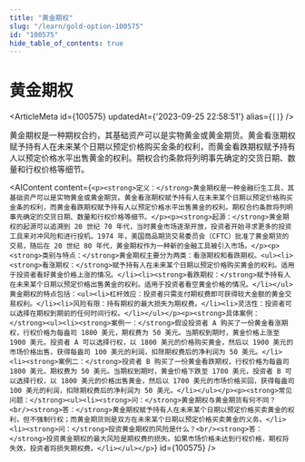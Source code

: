 ```yaml
---
title: "黄金期权"
slug: "/learn/gold-option-100575"
id: "100575"
hide_table_of_contents: true
---
```



# 黄金期权

<ArticleMeta id={100575} updatedAt={'2023-09-25 22:58:51'} alias={`[]`} />
<div className='border-solid border-b border-t-0 my-4 border-[var(--ifm-color-gray-300)]' />

黄金期权是一种期权合约，其基础资产可以是实物黄金或黄金期货。黄金看涨期权赋予持有人在未来某个日期以预定价格购买金条的权利，而黄金看跌期权赋予持有人以预定价格水平出售黄金的权利。期权合约条款将列明事先确定的交货日期、数量和行权价格等细节。

<AIContent content={`<p><strong>定义：</strong>黄金期权是一种金融衍生工具，其基础资产可以是实物黄金或黄金期货。黄金看涨期权赋予持有人在未来某个日期以预定价格购买金条的权利，而黄金看跌期权赋予持有人以预定价格水平出售黄金的权利。期权合约条款将列明事先确定的交货日期、数量和行权价格等细节。</p><p><strong>起源：</strong>黄金期权的起源可以追溯到 20 世纪 70 年代，当时黄金市场逐渐开放，投资者开始寻求更多的投资工具来对冲风险和进行投机。1974 年，美国商品期货交易委员会（CFTC）批准了黄金期货的交易，随后在 20 世纪 80 年代，黄金期权作为一种新的金融工具被引入市场。</p><p><strong>类别与特点：</strong>黄金期权主要分为两类：看涨期权和看跌期权。<ul><li><strong>看涨期权：</strong>赋予持有人在未来某个日期以预定价格购买黄金的权利。适用于投资者看好黄金价格上涨的情况。</li><li><strong>看跌期权：</strong>赋予持有人在未来某个日期以预定价格出售黄金的权利。适用于投资者看空黄金价格的情况。</li></ul>黄金期权的特点包括：<ul><li>杠杆效应：投资者只需支付期权费即可获得较大金额的黄金交易权利。</li><li>风险有限：持有期权的最大损失为期权费。</li><li>灵活性：投资者可以选择在期权到期前的任何时间行权。</li></ul></p><p><strong>具体案例：</strong><ul><li><strong>案例一：</strong>假设投资者 A 购买了一份黄金看涨期权，行权价格为每盎司 1800 美元，期权费为 50 美元。当期权到期时，黄金价格上涨至 1900 美元，投资者 A 可以选择行权，以 1800 美元的价格购买黄金，然后以 1900 美元的市场价格出售，获得每盎司 100 美元的利润，扣除期权费后的净利润为 50 美元。</li><li><strong>案例二：</strong>投资者 B 购买了一份黄金看跌期权，行权价格为每盎司 1800 美元，期权费为 50 美元。当期权到期时，黄金价格下跌至 1700 美元，投资者 B 可以选择行权，以 1800 美元的价格出售黄金，然后以 1700 美元的市场价格买回，获得每盎司 100 美元的利润，扣除期权费后的净利润为 50 美元。</li></ul></p><p><strong>常见问题：</strong><ul><li><strong>问：</strong>黄金期权与黄金期货有何不同？<br/><strong>答：</strong>黄金期权赋予持有人在未来某个日期以预定价格买卖黄金的权利，但不强制行权；而黄金期货则是双方在未来某个日期以预定价格买卖黄金的义务。</li><li><strong>问：</strong>投资黄金期权的风险是什么？<br/><strong>答：</strong>投资黄金期权的最大风险是期权费的损失。如果市场价格未达到行权价格，期权将失效，投资者将损失期权费。</li></ul></p>`} id={100575} />
